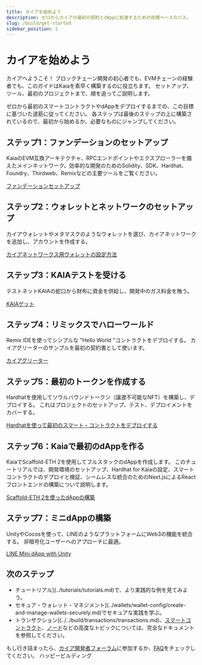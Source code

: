 ```yaml
---
title: カイアを始めよう
description: ゼロからカイアの最初の契約とdAppに到達するための目標ベースのパス。
slug: /build/get-started
sidebar_position: 1
---
```



# カイアを始めよう

カイアへようこそ！ ブロックチェーン開発の初心者でも、EVMチェーンの経験者でも、このガイドはKaiaを素早く構築するのに役立ちます。 セットアップ、ツール、最初のプロジェクトまで、順を追ってご説明します。

ゼロから最初のスマートコントラクトやdAppをデプロイするまでの、この目標に基づいた道筋に従ってください。 各ステップは最後のステップの上に構築されているので、最初から始めるか、必要なものにジャンプしてください。

<GetStartedCards />

<h2 id="step-1-foundation-setup">ステップ1：ファンデーションのセットアップ</h2>

KaiaのEVM互換アーキテクチャ、RPCエンドポイントやエクスプローラーを備えたメインネットワーク、効率的な開発のためのSolidity、SDK、Hardhat、Foundry、Thirdweb、Remixなどの主要ツールをご覧ください。

[ファンデーションセットアップ](../get-started/foundation-setup.md)

<h2 id="step-2-set-up-wallet--network">ステップ2：ウォレットとネットワークのセットアップ</h2>

カイアウォレットやメタマスクのようなウォレットを選び、カイアネットワークを追加し、アカウントを作成する。

[カイアネットワークス用ウォレットの設定方法](../wallets/wallet-config/configure-wallet-for-kaia-networks.mdx)

<h2 id="step-3-get-test-kaia">ステップ3：KAIAテストを受ける</h2>

テストネットKAIAの蛇口から財布に資金を供給し、開発中のガス料金を賄う。

[KAIAゲット](../get-started/getting-kaia.md)

<h2 id="step-4-hello-world-with-remix">ステップ4：リミックスでハローワールド</h2>

Remix IDEを使ってシンプルな "Hello World "コントラクトをデプロイする。 カイアグリーターのサンプルを最初の契約書として使います。

[カイアグリーター](../smart-contracts/token-development/samples/kaiagreeter.md)

<h2 id="step-5-create-your-first-token">ステップ5：最初のトークンを作成する</h2>

Hardhatを使用してソウルバウンドトークン（譲渡不可能なNFT）を構築し、デプロイする。 これはプロジェクトのセットアップ、テスト、デプロイメントをカバーする。

[Hardhatを使って最初のスマート・コントラクトをデプロイする](../get-started/hardhat.md)

<h2 id="step-6-build-your-first-dapp-on-kaia">ステップ6：Kaiaで最初のdAppを作る</h2>

KaiaでScaffold-ETH 2を使用してフルスタックのdAppを作成します。 このチュートリアルでは、開発環境のセットアップ、Hardhat for Kaiaの設定、スマートコントラクトのデプロイと検証、シームレスな統合のためのNext.jsによるReactフロントエンドの構築について説明します。

[Scaffold-ETH 2を使ったdAppの構築](../tutorials/scaffold-eth.md)

<h2 id="step-7-build-a-mini-dapp">ステップ7：ミニdAppの構築</h2>

UnityやCocosを使って、LINEのようなプラットフォームにWeb3の機能を統合する。 非暗号化ユーザーへのアプローチに最適。

[LINE Mini dApp with Unity](../../minidapps/minidapps.md)

<h2 id="next-steps">次のステップ</h2>

* チュートリアル](../tutorials/tutorials.md)で、より実践的な例を見てみよう。
* セキュア・ウォレット・マネジメント](../wallets/wallet-config/create-and-manage-wallets-securely.md)でセキュアな実践を学ぶ。
* トランザクション](../../build/transactions/transactions.md)、[スマートコントラクト](../smart-contracts/smart-contracts.md)、[ノード](../../nodes/nodes.md)などの高度なトピックについては、完全なドキュメントを参照してください。

もし行き詰まったら、[カイア開発者フォーラム](https://devforum.kaia.io/)に参加するか、[FAQ](../../misc/faq.md)をチェックしてください。 ハッピービルディング
